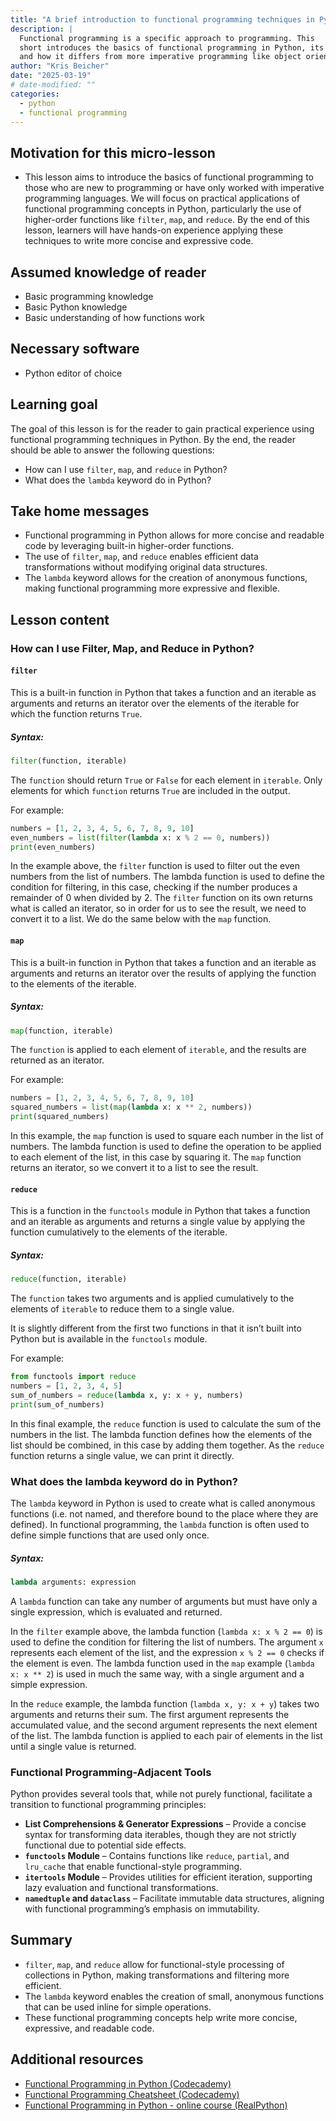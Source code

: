 ```yaml
---
title: "A brief introduction to functional programming techniques in Python"
description: |
  Functional programming is a specific approach to programming. This
  short introduces the basics of functional programming in Python, its advantages,
  and how it differs from more imperative programming like object oriented programming.
author: "Kris Beicher"
date: "2025-03-19"
# date-modified: ""
categories:
  - python
  - functional programming
---
```


## Motivation for this micro-lesson

-   This lesson aims to introduce the basics of functional programming
    to those who are new to programming or have only worked with
    imperative programming languages. We will focus on practical
    applications of functional programming concepts in Python,
    particularly the use of higher-order functions like `filter`, `map`,
    and `reduce`. By the end of this lesson, learners will have hands-on
    experience applying these techniques to write more concise and
    expressive code.

## Assumed knowledge of reader

-   Basic programming knowledge
-   Basic Python knowledge
-   Basic understanding of how functions work

## Necessary software

-   Python editor of choice

## Learning goal

The goal of this lesson is for the reader to gain practical experience
using functional programming techniques in Python. By the end, the
reader should be able to answer the following questions:

-   How can I use `filter`, `map`, and `reduce` in Python?
-   What does the `lambda` keyword do in Python?

## Take home messages

-   Functional programming in Python allows for more concise and
    readable code by leveraging built-in higher-order functions.
-   The use of `filter`, `map`, and `reduce` enables efficient data
    transformations without modifying original data structures.
-   The `lambda` keyword allows for the creation of anonymous functions,
    making functional programming more expressive and flexible.

## Lesson content

### How can I use Filter, Map, and Reduce in Python?

#### **`filter`**

This is a built-in function in Python that takes a function and an
iterable as arguments and returns an iterator over the elements of the
iterable for which the function returns `True`.

##### Syntax:

``` python
filter(function, iterable)
```

The `function` should return `True` or `False` for each element in
`iterable`. Only elements for which `function` returns `True` are
included in the output.

For example:

``` python
numbers = [1, 2, 3, 4, 5, 6, 7, 8, 9, 10]
even_numbers = list(filter(lambda x: x % 2 == 0, numbers))
print(even_numbers)
```

In the example above, the `filter` function is used to filter out the
even numbers from the list of numbers. The lambda function is used to
define the condition for filtering, in this case, checking if the number
produces a remainder of 0 when divided by 2. The `filter` function on
its own returns what is called an iterator, so in order for us to see
the result, we need to convert it to a list. We do the same below with
the `map` function.

#### **`map`**

This is a built-in function in Python that takes a function and an
iterable as arguments and returns an iterator over the results of
applying the function to the elements of the iterable.

##### Syntax:

``` python
map(function, iterable)
```

The `function` is applied to each element of `iterable`, and the results
are returned as an iterator.

For example:

``` python
numbers = [1, 2, 3, 4, 5, 6, 7, 8, 9, 10]
squared_numbers = list(map(lambda x: x ** 2, numbers))
print(squared_numbers)
```

In this example, the `map` function is used to square each number in the
list of numbers. The lambda function is used to define the operation to
be applied to each element of the list, in this case by squaring it. The
`map` function returns an iterator, so we convert it to a list to see
the result.

#### **`reduce`**

This is a function in the `functools` module in Python that takes a
function and an iterable as arguments and returns a single value by
applying the function cumulatively to the elements of the iterable.

##### Syntax:

``` python
reduce(function, iterable)
```

The `function` takes two arguments and is applied cumulatively to the
elements of `iterable` to reduce them to a single value.

It is slightly different from the first two functions in that it isn't
built into Python but is available in the `functools` module.

For example:

``` python
from functools import reduce
numbers = [1, 2, 3, 4, 5]
sum_of_numbers = reduce(lambda x, y: x + y, numbers)
print(sum_of_numbers)
```

In this final example, the `reduce` function is used to calculate the
sum of the numbers in the list. The lambda function defines how the
elements of the list should be combined, in this case by adding them
together. As the `reduce` function returns a single value, we can print
it directly.

### What does the lambda keyword do in Python?

The `lambda` keyword in Python is used to create what is called
anonymous functions (i.e. not named, and therefore bound to the place
where they are defined). In functional programming, the `lambda`
function is often used to define simple functions that are used only
once.

##### Syntax:

``` python
lambda arguments: expression
```

A `lambda` function can take any number of arguments but must have only
a single expression, which is evaluated and returned.

In the `filter` example above, the lambda function
(`lambda x: x % 2 == 0`) is used to define the condition for filtering
the list of numbers. The argument `x` represents each element of the
list, and the expression `x % 2 == 0` checks if the element is even. The
lambda function used in the `map` example (`lambda x: x ** 2`) is used
in much the same way, with a single argument and a simple expression.

In the `reduce` example, the lambda function (`lambda x, y: x + y`)
takes two arguments and returns their sum. The first argument represents
the accumulated value, and the second argument represents the next
element of the list. The lambda function is applied to each pair of
elements in the list until a single value is returned.

### Functional Programming-Adjacent Tools

Python provides several tools that, while not purely functional,
facilitate a transition to functional programming principles:

-   **List Comprehensions & Generator Expressions** – Provide a concise
    syntax for transforming data iterables, though they are not strictly
    functional due to potential side effects.
-   **`functools` Module** – Contains functions like `reduce`,
    `partial`, and `lru_cache` that enable functional-style programming.
-   **`itertools` Module** – Provides utilities for efficient iteration,
    supporting lazy evaluation and functional transformations.
-   **`namedtuple` and `dataclass`** – Facilitate immutable data
    structures, aligning with functional programming’s emphasis on
    immutability.

## Summary

-   `filter`, `map`, and `reduce` allow for functional-style processing
    of collections in Python, making transformations and filtering more
    efficient.
-   The `lambda` keyword enables the creation of small, anonymous
    functions that can be used inline for simple operations.
-   These functional programming concepts help write more concise,
    expressive, and readable code.

## Additional resources

-   [Functional Programming in Python
    (Codecademy)](https://www.codecademy.com/article/functional-programming-in-python)
-   [Functional Programming Cheatsheet
    (Codecademy)](https://www.codecademy.com/learn/learn-advanced-python/modules/functional-programming/cheatsheet)
-   [Functional Programming in Python - online course
    (RealPython)](https://realpython.com/courses/functional-programming-python/)
